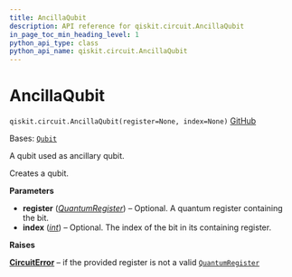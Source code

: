 ```yaml
---
title: AncillaQubit
description: API reference for qiskit.circuit.AncillaQubit
in_page_toc_min_heading_level: 1
python_api_type: class
python_api_name: qiskit.circuit.AncillaQubit
---
```


# AncillaQubit

<span id="qiskit.circuit.AncillaQubit" />

`qiskit.circuit.AncillaQubit(register=None, index=None)` [GitHub](https://github.com/qiskit/qiskit/tree/main/qiskit/circuit/quantumregister.py "view source code")

Bases: [`Qubit`](qiskit.circuit.Qubit "qiskit.circuit.quantumregister.Qubit")

A qubit used as ancillary qubit.

Creates a qubit.

**Parameters**

*   **register** ([*QuantumRegister*](qiskit.circuit.QuantumRegister "qiskit.circuit.QuantumRegister")) – Optional. A quantum register containing the bit.
*   **index** ([*int*](https://docs.python.org/3/library/functions.html#int "(in Python v3.12)")) – Optional. The index of the bit in its containing register.

**Raises**

[**CircuitError**](circuit#qiskit.circuit.CircuitError "qiskit.circuit.CircuitError") – if the provided register is not a valid [`QuantumRegister`](qiskit.circuit.QuantumRegister "qiskit.circuit.QuantumRegister")

